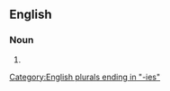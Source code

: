 {{also|sandíes}}

==English==

===Noun===
{{head|en|noun plural form}}

# {{plural of|Sandy|lang=en}}

[[Category:English plurals ending in "-ies"]]